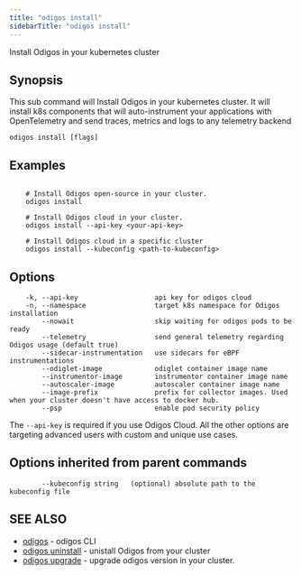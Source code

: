 ```yaml
---
title: "odigos install"
sidebarTitle: "odigos install"
---
```


Install Odigos in your kubernetes cluster

## Synopsis

This sub command will Install Odigos in your kubernetes cluster. 
It will install k8s components that will auto-instrument your applications with OpenTelemetry and send traces, metrics and logs to any telemetry backend

```
odigos install [flags]
```

## Examples

```

    # Install Odigos open-source in your cluster.
    odigos install

    # Install Odigos cloud in your cluster.
    odigos install --api-key <your-api-key>

    # Install Odigos cloud in a specific cluster
    odigos install --kubeconfig <path-to-kubeconfig>

```

## Options

```
    -k, --api-key                   api key for odigos cloud
    -n, --namespace                 target k8s namespace for Odigos installation
        --nowait                    skip waiting for odigos pods to be ready
        --telemetry                 send general telemetry regarding Odigos usage (default true)
        --sidecar-instrumentation   use sidecars for eBPF instrumentations
        --odiglet-image             odiglet container image name
        --instrumentor-image        instrumentor container image name
        --autoscaler-image          autoscaler container image name
        --image-prefix              prefix for collector images. Used when your cluster doesn't have access to docker hub.
        --psp                       enable pod security policy
```

The `--api-key` is required if you use Odigos Cloud.
All the other options are targeting advanced users with custom and unique use cases.

## Options inherited from parent commands

```
        --kubeconfig string   (optional) absolute path to the kubeconfig file
```

## SEE ALSO

* [odigos](/cli/odigos.md) - odigos CLI
* [odigos uninstall](/cli/odigos_uninstall.md) - unistall Odigos from your cluster
* [odigos upgrade](/cli/odigos_upgrade.md) - upgrade odigos version in your cluster.
